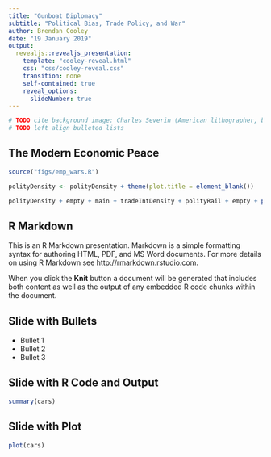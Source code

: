 ```yaml
---
title: "Gunboat Diplomacy"
subtitle: "Political Bias, Trade Policy, and War"
author: Brendan Cooley
date: "19 January 2019"
output: 
  revealjs::revealjs_presentation:
    template: "cooley-reveal.html"
    css: "css/cooley-reveal.css"
    transition: none
    self-contained: true
    reveal_options:
      slideNumber: true
---
```


```r
# TODO cite background image: Charles Severin (American lithographer, born between 1808-1820; died ca. 1860). 1853 (creation). The American Expedition, The American Expedition, Under Commodore Perry, Landing in Japan, July 14, 1853, Overall view. visual works; prints (visual works); planographic prints; lithographs. https://library.artstor.org/asset/SS35100_35100_35234600.
# TODO left align bulleted lists
```

## The Modern Economic Peace

```r

source("figs/emp_wars.R")

polityDensity <- polityDensity + theme(plot.title = element_blank())

polityDensity + empty + main + tradeIntDensity + polityRail + empty + plot_layout(ncol=2, widths=c(8,1), heights=c(1,15,2))

```

## R Markdown

This is an R Markdown presentation. Markdown is a simple formatting syntax for authoring HTML, PDF, and MS Word documents. For more details on using R Markdown see <http://rmarkdown.rstudio.com>.

When you click the **Knit** button a document will be generated that includes both content as well as the output of any embedded R code chunks within the document.

## Slide with Bullets

- Bullet 1
- Bullet 2
- Bullet 3

## Slide with R Code and Output

```r
summary(cars)
```

## Slide with Plot

```r
plot(cars)
```

